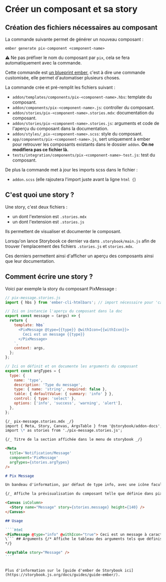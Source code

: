 
<Meta title="Développement/Créer un composant" />

# Créer un composant et sa story

## Création des fichiers nécessaires au composant

La commande suivante permet de générer un nouveau composant :

```shell
ember generate pix-component <component-name>
```

⚠️ Ne pas préfixer le nom du composant par `pix`, cela se fera automatiquement avec la commande.

Cette commande est [un blueprint ember](https://cli.emberjs.com/release/advanced-use/blueprints/), c'est à dire une
commande customisée, elle permet d'automatiser plusieurs choses.

La commande crée et pré-remplit les fichiers suivant :

- `addon/templates/components/pix-<component-name>.hbs`: template du composant.
- `addon/components/pix-<component-name>.js`: controller du composant.
- `addon/stories/pix-<component-name>.stories.mdx`: documentation du composant.
- `addon/stories/pix-<component-name>.stories.js`: arguments et code de l'aperçu du composant dans la documentation.
- `addon/styles/_pix-<component-name>.scss`: style du composant.
- `app/components/pix-<component-name>.js`, sert uniquement à ember pour retrouver les composants existants dans le dossier `addon`. **On ne modifiera pas ce fichier là.**
- `tests/integration/components/pix-<component-name>-test.js`: test du composant.

De plus la commande met à jour les imports scss dans le fichier :

- `addon.scss` (elle rajoutera l'import juste avant la ligne `html {`)

## C'est quoi une story ?

Une story, c'est deux fichiers :

- un dont l'extension est `.stories.mdx`
- un dont l'extension est `.stories.js`

Ils permettent de visualiser et documenter le composant.

Lorsqu'on lance Storybook ce dernier va dans `.storybook/main.js` afin de trouver l'emplacement des fichiers `.stories.js`
et `stories.mdx`.

Ces derniers permettent ainsi d'afficher un aperçu des composants ainsi que leur documentation.

## Comment écrire une story ?

Voici par exemple la story du composant PixMessage :

```javascript
// pix-message.stories.js
import { hbs } from 'ember-cli-htmlbars'; // import nécessaire pour 'canvasContent'

// Ici on instancie l'aperçu du composant dans la doc
export const message = (args) => {
  return {
    template: hbs`
      <PixMessage @type={{type}} @withIcon={{withIcon}}>
        Ceci est un message {{type}}
      </PixMessage>
    `,
    context: args,
  };
};

// Ici on définit et on documente les arguments du composant
export const argTypes = {
  type: {
    name: 'type',
    description: 'Type du message',
    type: { name: 'string', required: false },
    table: { defaultValue: { summary: 'info' } },
    control: { type: 'select' },
    options: ['info', 'success', 'warning', 'alert'],
  },
};
```

`````markdown
{/_ pix-message.stories.mdx _/}
import { Meta, Story, Canvas, ArgsTable } from '@storybook/addon-docs';
import \* as stories from './pix-message.stories.js';

{/_ Titre de la section affichée dans le menu de storybook _/}

<Meta
  title='Notification/Message'
  component='PixMessage'
  argTypes={stories.argTypes}
/>

# Pix Message

Un bandeau d'information, par défaut de type info, avec une icône facultative.

{/_ Affiche la prévisualisation du composant telle que définie dans pix-message.stories.js _/}

<Canvas isColumn>
  <Story name="Message" story={stories.message} height={140} />
</Canvas>

## Usage

````html
<PixMessage @type="info" @withIcon="true"> Ceci est un message à caractère informatif. </PixMessage>
\``` ## Arguments {/* Affiche le tableau des arguments tels que définis dans pix-message.stories.js
*/}

<ArgsTable story="Message" />
````
`````

```

Plus d'information sur le [guide d'ember de Storybook ici](https://storybook.js.org/docs/guides/guide-ember/).
```
